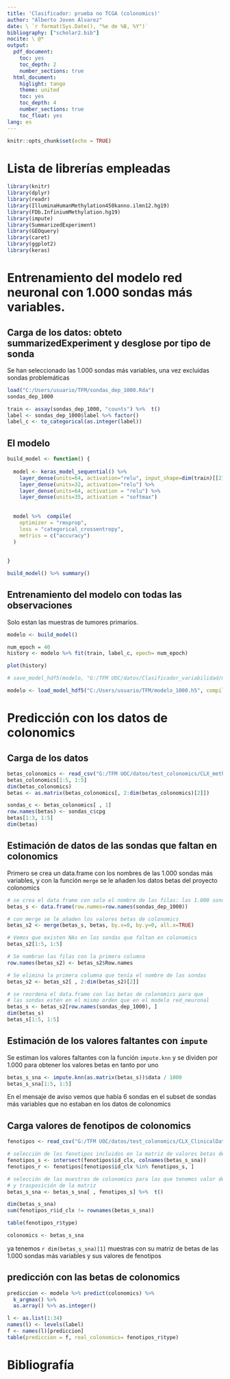 ---
title: 'Clasificador: prueba no TCGA (colonomics)'
author: "Alberto Joven Álvarez"
date: \ `r format(Sys.Date(), "%e de %B, %Y")`
bibliography: ["scholar2.bib"]
nocite: \ @*
output:
  pdf_document: 
    toc: yes
    toc_depth: 2
    number_sections: true
  html_document: 
    higlight: tango
    theme: united
    toc: yes
    toc_depth: 4
    number_sections: true
    toc_float: yes
lang: es
---

```{r setup, include=FALSE}
knitr::opts_chunk$set(echo = TRUE)
```

# Lista de librerías empleadas

```{r librerias, warning=FALSE, message=FALSE}

library(knitr)
library(dplyr)
library(readr)
library(IlluminaHumanMethylation450kanno.ilmn12.hg19)
library(FDb.InfiniumMethylation.hg19)
library(impute)
library(SummarizedExperiment)
library(GEOquery)
library(caret)
library(ggplot2)
library(keras)

```

# Entrenamiento del modelo red neuronal con 1.000 sondas más variables.

## Carga de los datos: obteto summarizedExperiment y desglose por tipo de sonda

Se han seleccionado las 1.000 sondas más variables, una vez excluidas sondas problemáticas

```{r}
load("C:/Users/usuario/TFM/sondas_dep_1000.Rda")
sondas_dep_1000

train <- assay(sondas_dep_1000, "counts") %>%  t()
label <- sondas_dep_1000$label %>% factor()
label_c <- to_categorical(as.integer(label))


```

## El modelo

```{r}
build_model <- function() {
  
  model <- keras_model_sequential() %>% 
    layer_dense(units=64, activation="relu", input_shape=dim(train)[[2]]) %>% 
    layer_dense(units=32, activation="relu") %>% 
    layer_dense(units=64, activation = "relu") %>% 
    layer_dense(units=35, activation = "softmax")
  
  
  model %>%  compile(
    optimizer = "rmsprop",
    loss = "categorical_crossentropy",
    metrics = c("accuracy")
  )
  
 
}

build_model() %>% summary()
```

## Entrenamiento del modelo con todas las observaciones

Solo estan las muestras de tumores primarios.

```{r entrenamiento_modelo}
modelo <- build_model()

num_epoch = 40
history <- modelo %>% fit(train, label_c, epoch= num_epoch)

plot(history)

# save_model_hdf5(modelo, "G:/TFM UOC/datos/Clasificador_variabilidad/modelo_dep_1000.h5")

modelo <- load_model_hdf5("C:/Users/usuario/TFM/modelo_1000.h5", compile=FALSE)
```

#  Predicción con los datos de colonomics

## Carga de los datos

```{r colonomics}

betas_colonomics <- read_csv("G:/TFM UOC/datos/test_colonomics/CLX_methylation_betas_2014Apr25.txt")
betas_colonomics[1:5, 1:5] 
dim(betas_colonomics)
betas <- as.matrix(betas_colonomics[, 2:dim(betas_colonomics)[2]])

sondas_c <- betas_colonomics[ , 1]
row.names(betas) <- sondas_c$cpg
betas[1:3, 1:5]
dim(betas)


```

## Estimación de datos de las sondas que faltan en colonomics

Primero se crea un data.frame con los nombres de las 1.000 sondas más variables, y con la función `merge` se le añaden los datos betas del proyecto colonomics

```{r}
# se crea el data frame con solo el nombre de las filas: las 1.000 sondas más variables
betas_s <- data.frame(row.names=row.names(sondas_dep_1000))

# con merge se le añaden los valores betas de colonomics
betas_s2 <- merge(betas_s, betas, by.x=0, by.y=0, all.x=TRUE)

# Vemos que existen NAs en las sondas que faltan en colonomics
betas_s2[1:5, 1:5]

# Se nombran las filas con la primera columna
row.names(betas_s2) <- betas_s2$Row.names

# Se elimina la primera columna que tenía el nombre de las sondas
betas_s2 <- betas_s2[ , 2:dim(betas_s2)[2]]

# se reordena el data.frame con las betas de colonomics para que
# las sondas estén en el mismo orden que en el modelo red_neuronal
betas_s <- betas_s2[row.names(sondas_dep_1000), ]
dim(betas_s)
betas_s[1:5, 1:5]

```

## Estimación de los valores faltantes con `impute` 

Se estiman los valores faltantes con la función `impute.knn` y se dividen por 1.000 para obtener los valores betas en tanto por uno

```{r}

betas_s_sna <- impute.knn(as.matrix(betas_s))$data / 1000
betas_s_sna[1:5, 1:5]


```

En el mensaje de aviso vemos que había 6 sondas en el subset de sondas más variables que no estaban en los datos de colonomics

## Carga valores de fenotipos de colonomics

```{r}

fenotipos <- read_csv("G:/TFM UOC/datos/test_colonomics/CLX_ClinicalData.csv")

# selección de los fenotipos incluidos en la matriz de valores betas de colonomics
fenotipos_s <- intersect(fenotipos$id_clx, colnames(betas_s_sna))
fenotipos_r <- fenotipos[fenotipos$id_clx %in% fenotipos_s, ]

# selección de las muestras de colonomics para las que tenemos valor de fenotipo
# y trasposición de la matriz
betas_s_sna <- betas_s_sna[ , fenotipos_s] %>%  t()

dim(betas_s_sna)
sum(fenotipos_r$id_clx != rownames(betas_s_sna))

table(fenotipos_r$type)

colonomics <- betas_s_sna

```
ya tenemos `r dim(betas_s_sna)[1]`  muestras con su matriz de betas de las 1.000 sondas más variables y sus valores de fenotipos


## predicción con las betas de colonomics

```{r final}
prediccion <- modelo %>% predict(colonomics) %>% 
  k_argmax() %>% 
  as.array() %>% as.integer()

l <- as.list(1:34)
names(l) <- levels(label)
f <- names(l)[prediccion]
table(prediccion = f, real_colonomics= fenotipos_r$type)

```



# Bibliografía

